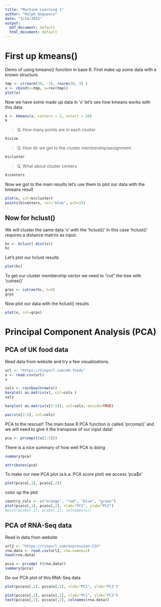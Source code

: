 ```yaml
---
title: "Machine Learning 1"
author: "Ralph Goguanco"
date: "2/14/2022"
output:
  pdf_document: default
  html_document: default
---
```


# First up kmeans()

Demo of using kmeans() function in base R. First make up some data with a known structure.


```r
tmp <- c(rnorm(30, -3), rnorm(30, 3) )
x <- cbind(x=tmp, y=rev(tmp))
plot(x)
```
Now we have some made up data in 'x' let's see how kmeans works with this data

```r
k <- kmeans(x, centers = 2, nstart = 20)
k
```

> Q. How many points are in each cluster

```r
k$size

```
> Q. How do we get to the cluster membership/assignment.

```r
k$cluster
```

> Q. What about cluster centers

```r
k$centers
```

Now we got to the main results let's use them to plot our data with the kmeans result

```r
plot(x, col=k$cluster)
points(k$centers, col="blue", pch=15)
```

## Now for hclust()

We will cluster the same data 'x' with the 'hclust()' In this case 'hclust()' requires a distance matrrix as input.

```r
hc <- hclust( dist(x))
hc
```

Let's plot our hclust results

```r
plot(hc)
```

To get our cluster membership vector we need to "cut" the tree with 'cutree()' 

```r
grps <- cutree(hc, h=8)
grps
```

Now plot our data with the hclust() results

```r
plot(x, col=grps)
```

# Principal Component Analysis (PCA)

## PCA of UK food data

Read data from website and try a few visualizations.

```r
url <- "https://tinyurl.com/UK-foods"
x <- read.csv(url)
x 
```

```r
cols <- rainbow(nrow(x))
barplot( as.matrix(x), col=cols )
cols
```

```r
barplot( as.matrix(x[2:5]), col=cols, beside=TRUE)
```


```r
pairs(x[2:5], col=cols)
```
PCA to the rescue!!
The main base R PCA function is called 'prcomp()' and we will need to give it the transpose of our input data!

```r
pca <- prcomp(t(x[2:5]))
```

There is a nice summary of how well PCA is doing
```r
summary(pca)
```

```r
attributes(pca)
```

To make our new PCA plot (a.k.a. PCA score plot) we access 'pca$x'

```r
plot(pca$x[,1], pca$x[,2])
```

color up the plot

```r
country_cols <- c("orange", "red", "blue", "green")
plot(pca$x[,1], pca$x[,2], xlab="PC1", ylab="PC2")
#plot(pca$x[,1], pca$x[,2], colnames(x))
```

## PCA of RNA-Seq data

Read in data from website

```r
url2 <- "https://tinyurl.com/expression-CSV"
rna.data <- read.csv(url2, row.names=1)
head(rna.data)
```

```r
pcca <- prcomp( t(rna.data))
summary(pcca)
```

Do our PCA plot of this RNA-Seq data

```r
plot(pcca$x[,1], pcca$x[,2], xlab="PC1", ylab="PC2")
```

```r
plot(pcca$x[,1], pcca$x[,2], xlab="PC1", ylab="PC2")
text(pcca$x[,1], pcca$x[,2], colnames(rna.data))
```







